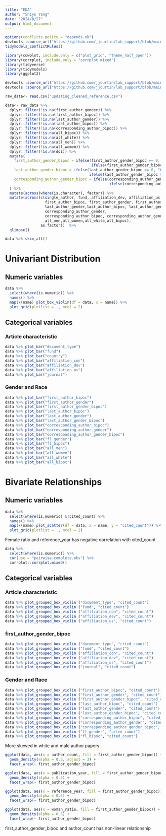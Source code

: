 ```yaml
---
title: "EDA"
author: "Shiyu Yang"
date: "2024/8/27"
output: html_document
---
```


```r
options(conflicts.policy = "depends.ok")
devtools::source_url("https://github.com/jjcurtin/lab_support/blob/main/fun_ml.R?raw=true")
tidymodels_conflictRules()

library(cowplot, include.only = c("plot_grid", "theme_half_open"))
library(corrplot, include.only = "corrplot.mixed") 
library(tidyverse) 
library(tidymodels)
library(ggplot2)

devtools::source_url("https://github.com/jjcurtin/lab_support/blob/main/fun_eda.R?raw=true")
devtools::source_url("https://github.com/jjcurtin/lab_support/blob/main/fun_plots.R?raw=true")
```

```r
raw_data<- read.csv("updating_cleaned_reference.csv")

data<- raw_data %>% 
  dplyr::filter(!is.na(first_author_gender)) %>% 
  dplyr::filter(!is.na(first_author_bipoc)) %>% 
  dplyr::filter(!is.na(last_author_gender)) %>% 
  dplyr::filter(!is.na(last_author_bipoc)) %>% 
  dplyr::filter(!is.na(corresponding_author_bipoc)) %>%   
  dplyr::filter(!is.na(all_bipoc)) %>%   
  dplyr::filter(!is.na(all_white)) %>%  
  dplyr::filter(!is.na(all_men)) %>%   
  dplyr::filter(!is.na(all_women)) %>%  
  dplyr::filter(!is.na(doi)) %>%
  mutate(
    first_author_gender_bipoc = ifelse(first_author_gender_bipoc == 0, "00", 
                                       ifelse(first_author_gender_bipoc == 1, "01", as.character(first_author_gender_bipoc))),
    last_author_gender_bipoc = ifelse(last_author_gender_bipoc == 0, "00", 
                                      ifelse(last_author_gender_bipoc == 1, "01", as.character(last_author_gender_bipoc))),
    corresponding_author_gender_bipoc = ifelse(corresponding_author_gender_bipoc == 0, "00", 
                                               ifelse(corresponding_author_gender_bipoc == 1, "01", as.character(corresponding_author_gender_bipoc)))
  ) %>% 
  mutate(across(where(is.character), factor)) %>% 
  mutate(across(c(single_author, fund, affiliation_dev, affiliation_us,
                  first_author_bipoc, first_author_gender, first_author_gender_bipoc,
                  last_author_gender,last_author_bipoc, last_author_gender_bipoc,
                  corresponding_author_gender,
                  corresponding_author_bipoc, corresponding_author_gender_bipoc,
                  all_men,all_women,all_white,all_bipoc), 
                as.factor))  %>% 
  glimpse()
```

```r
data %>% skim_all()
```

# Univariant Distribution

## Numeric variables
```r
data %>% 
  select(where(is.numeric)) %>% 
  names() %>% 
  map(\(name) plot_box_violin(df = data, x = name)) %>% 
  plot_grid(plotlist = ., ncol = 2)
```

## Categorical variables
### Article characteristic
```r
data %>% plot_bar("document_type")
data %>% plot_bar("fund")
data %>% plot_bar("country")
data %>% plot_bar("affiliation_con")
data %>% plot_bar("affiliation_dev")
data %>% plot_bar("affiliation_us")
data %>% plot_bar("journal")
```

### Gender and Race
```r
data %>% plot_bar("first_author_bipoc")
data %>% plot_bar("first_author_gender")
data %>% plot_bar("first_author_gender_bipoc")
data %>% plot_bar("last_author_bipoc")
data %>% plot_bar("last_author_gender")
data %>% plot_bar("last_author_gender_bipoc")
data %>% plot_bar("corresponding_author_bipoc")
data %>% plot_bar("corresponding_author_gender")
data %>% plot_bar("corresponding_author_gender_bipoc")
data %>% plot_bar("fl_gender")
data %>% plot_bar("fl_bipoc")
data %>% plot_bar("all_men")
data %>% plot_bar("all_women")
data %>% plot_bar("all_white")
data %>% plot_bar("all_bipoc")
```

# Bivariate Relationships

## Numeric variables
```r
data %>% 
  select(where(is.numeric) &!cited_count) %>% 
  names() %>% 
  map(\(name) plot_scatter(df = data, x = name, y = "cited_count")) %>% 
  plot_grid(plotlist = ., ncol = 2)
```
Female ratio and reference_year has negative correlation with cited_count

```r
data %>% 
  select(where(is.numeric)) %>% 
  cor(use = "pairwise.complete.obs") %>% 
  corrplot::corrplot.mixed()
```

## Categorical variables

### Article characteristic
```r
data %>% plot_grouped_box_violin ("document_type", "cited_count")
data %>% plot_grouped_box_violin ("fund", "cited_count")
data %>% plot_grouped_box_violin ("affiliation_con", "cited_count")
data %>% plot_grouped_box_violin ("affiliation_dev", "cited_count")
data %>% plot_grouped_box_violin ("affiliation_us", "cited_count")
```

### first_author_gender_bipoc
```r
data %>% plot_grouped_box_violin ("document_type", "cited_count")
data %>% plot_grouped_box_violin ("fund", "cited_count")
data %>% plot_grouped_box_violin ("affiliation_con", "cited_count")
data %>% plot_grouped_box_violin ("affiliation_dev", "cited_count")
data %>% plot_grouped_box_violin ("affiliation_us", "cited_count")
data %>% plot_grouped_box_violin ("journal", "cited_count")
```

### Gender and Race
```r
data %>% plot_grouped_box_violin ("first_author_bipoc", "cited_count")
data %>% plot_grouped_box_violin ("first_author_gender", "cited_count")
data %>% plot_grouped_box_violin ("first_author_gender_bipoc", "cited_count")
data %>% plot_grouped_box_violin ("last_author_bipoc", "cited_count")
data %>% plot_grouped_box_violin ("last_author_gender", "cited_count")
data %>% plot_grouped_box_violin ("last_author_gender_bipoc", "cited_count")
data %>% plot_grouped_box_violin ("corresponding_author_bipoc", "cited_count")
data %>% plot_grouped_box_violin ("corresponding_author_gender", "cited_count")
data %>% plot_grouped_box_violin ("corresponding_author_gender_bipoc", "cited_count")
data %>% plot_grouped_box_violin ("fl_gender", "cited_count")
data %>% plot_grouped_box_violin ("fl_bipoc", "cited_count")
```
More skewed in white and male author papers

```r
ggplot(data, aes(x = author_count, fill = first_author_gender_bipoc)) + 
  geom_density(alpha = 0.5, adjust = 3) + 
  facet_wrap(~ first_author_gender_bipoc)

ggplot(data, aes(x = publication_year, fill = first_author_gender_bipoc)) + 
  geom_density(alpha = 0.5) + 
  facet_wrap(~ first_author_gender_bipoc)

ggplot(data, aes(x = reference_year, fill = first_author_gender_bipoc)) + 
  geom_density(alpha = 0.5) + 
  facet_wrap(~ first_author_gender_bipoc)

ggplot(data, aes(x = woman_ratio, fill = first_author_gender_bipoc)) + 
  geom_density(alpha = 0.5) + 
  facet_wrap(~ first_author_gender_bipoc)
```
first_author_gender_bipoc and author_count has non-linear relationship
